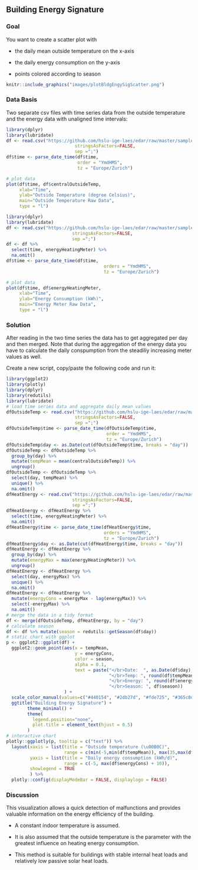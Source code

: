 ## Building Energy Signature
### Goal
You want to create a scatter plot with

* the daily mean outside temperature on the x-axis

* the daily energy consumption on the y-axis

* points colored according to season

```r
knitr::include_graphics("images/plotBldgEngySigScatter.png")
```

### Data Basis
Two separate csv files with time series data from the outside temperature and the energy data with unaligned time intervals:

```r
library(dplyr)
library(lubridate)
df <- read.csv("https://github.com/hslu-ige-laes/edar/raw/master/sampleData/centralOutsideTemp.csv",
                          stringsAsFactors=FALSE,
                          sep =";")
df$time <- parse_date_time(df$time,
                           order = "YmdHMS",
                           tz = "Europe/Zurich")

# plot data
plot(df$time, df$centralOutsideTemp,
     xlab="Time",
     ylab="Outside Temperature (degree Celsius)",
     main="Outside Temperature Raw Data",
     type = "l")

```
```r
library(dplyr)
library(lubridate)
df <- read.csv("https://github.com/hslu-ige-laes/edar/raw/master/sampleData/centralHeating.csv",
                         stringsAsFactors=FALSE,
                         sep =";")
df <- df %>%
  select(time, energyHeatingMeter) %>%
  na.omit()
df$time <- parse_date_time(df$time,
                                     orders = "YmdHMS",
                                     tz = "Europe/Zurich")

# plot data
plot(df$time, df$energyHeatingMeter,
     xlab="Time",
     ylab="Energy Consumption (kWh)",
     main="Energy Meter Raw Data",
     type = "l")

```

### Solution
After reading in the two time series the data has to get aggregated per day and then merged. Note that during the aggregation of the energy data you have to calculate the daily conspumption from the steadiliy increasing meter values as well.

Create a new script, copy/paste the following code and run it:

```r
library(ggplot2)
library(plotly)
library(dplyr)
library(redutils)
library(lubridate)
# load time series data and aggregate daily mean values
dfOutsideTemp <- read.csv("https://github.com/hslu-ige-laes/edar/raw/master/sampleData/centralOutsideTemp.csv",
                          stringsAsFactors=FALSE,
                          sep =";")
dfOutsideTemp$time <- parse_date_time(dfOutsideTemp$time,
                                      order = "YmdHMS",
                                      tz = "Europe/Zurich")
dfOutsideTemp$day <- as.Date(cut(dfOutsideTemp$time, breaks = "day"))
dfOutsideTemp <- dfOutsideTemp %>%
  group_by(day) %>%
  mutate(tempMean = mean(centralOutsideTemp)) %>%
  ungroup()
dfOutsideTemp <- dfOutsideTemp %>%
  select(day, tempMean) %>%
  unique() %>%
  na.omit()
dfHeatEnergy <- read.csv("https://github.com/hslu-ige-laes/edar/raw/master/sampleData/centralHeating.csv",
                         stringsAsFactors=FALSE,
                         sep =";")
dfHeatEnergy <- dfHeatEnergy %>%
  select(time, energyHeatingMeter) %>%
  na.omit()
dfHeatEnergy$time <- parse_date_time(dfHeatEnergy$time,
                                     orders = "YmdHMS",
                                     tz = "Europe/Zurich")
dfHeatEnergy$day <- as.Date(cut(dfHeatEnergy$time, breaks = "day"))
dfHeatEnergy <- dfHeatEnergy %>%
  group_by(day) %>%
  mutate(energyMax = max(energyHeatingMeter)) %>%
  ungroup()
dfHeatEnergy <- dfHeatEnergy %>%
  select(day, energyMax) %>%
  unique() %>%
  na.omit()
dfHeatEnergy <- dfHeatEnergy %>% 
  mutate(energyCons = energyMax - lag(energyMax)) %>%
  select(-energyMax) %>%
  na.omit()
# merge the data in a tidy format
df <- merge(dfOutsideTemp, dfHeatEnergy, by = "day")
# calculate season
df <- df %>% mutate(season = redutils::getSeason(df$day))
# static chart with ggplot
p <- ggplot2::ggplot(df) +
  ggplot2::geom_point(aes(x = tempMean,
                          y = energyCons,
                          color = season,
                          alpha = 0.1,
                          text = paste("</br>Date:  ", as.Date(df$day),
                                       "</br>Temp: ", round(df$tempMean, digits = 1), "\u00B0C",
                                       "</br>Energy: ", round(df$energyCons, digits = 0), "kWh/d",
                                       "</br>Season: ", df$season))
                      ) +
  scale_color_manual(values=c("#440154", "#2db27d", "#fde725", "#365c8d")) +
  ggtitle("Building Energy Signature") +
        theme_minimal() +
        theme(
          legend.position="none",
          plot.title = element_text(hjust = 0.5)
        )
# interactive chart
plotly::ggplotly(p, tooltip = c("text")) %>%
  layout(xaxis = list(title = "Outside temperature (\u00B0C)",
                      range = c(min(-5,min(df$tempMean)), max(35,max(df$tempMean))), zeroline = F),
         yaxis = list(title = "Daily energy consumption (kWh/d)",
                      range = c(-5, max(df$energyCons) + 10)),
         showlegend = TRUE
         ) %>%
  plotly::config(displayModeBar = FALSE, displaylogo = FALSE)
```

### Discussion
This visualization allows a quick detection of malfunctions and provides valuable information on the energy efficiency of the building.

- A constant indoor temperature is assumed.

- It is also assumed that the outside temperature is the parameter with the greatest influence on heating energy consumption.

- This method is suitable for buildings with stable internal heat loads and relatively low passive solar heat loads.
